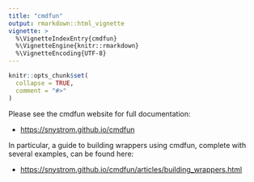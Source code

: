```yaml
---
title: "cmdfun"
output: rmarkdown::html_vignette
vignette: >
  %\VignetteIndexEntry{cmdfun}
  %\VignetteEngine{knitr::rmarkdown}
  %\VignetteEncoding{UTF-8}
---
```


```r
knitr::opts_chunk$set(
  collapse = TRUE,
  comment = "#>"
)
```

Please see the cmdfun website for full documentation:

  * <https://snystrom.github.io/cmdfun>
  
In particular, a guide to building wrappers using cmdfun, complete with several examples, can be found here:

 * <https://snystrom.github.io/cmdfun/articles/building_wrappers.html>
  